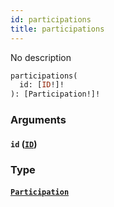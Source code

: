 ```yaml
---
id: participations
title: participations
---
```



No description

```graphql
participations(
  id: [ID!]!
): [Participation!]!
```


### Arguments

#### `id` ([`ID`](../../references/scalars/id))




### Type

#### [`Participation`](../../references/objects/participation) 






